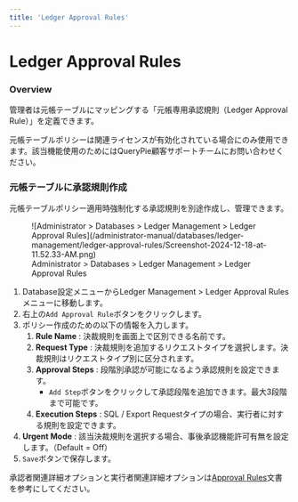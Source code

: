 ```yaml
---
title: 'Ledger Approval Rules'
---
```



# Ledger Approval Rules

### Overview

管理者は元帳テーブルにマッピングする「元帳専用承認規則（Ledger Approval Rule）」を定義できます。

<Callout type="important">
元帳テーブルポリシーは関連ライセンスが有効化されている場合にのみ使用できます。該当機能使用のためにはQueryPie顧客サポートチームにお問い合わせください。
</Callout>


### 元帳テーブルに承認規則作成

元帳テーブルポリシー適用時強制化する承認規則を別途作成し、管理できます。

<figure data-layout="center" data-align="center">
![Administrator &gt; Databases &gt; Ledger Management &gt; Ledger Approval Rules](/administrator-manual/databases/ledger-management/ledger-approval-rules/Screenshot-2024-12-18-at-11.52.33-AM.png)
<figcaption>
Administrator &gt; Databases &gt; Ledger Management &gt; Ledger Approval Rules
</figcaption>
</figure>

1. Database設定メニューからLedger Management &gt; Ledger Approval Rulesメニューに移動します。
2. 右上の`Add Approval Rule`ボタンをクリックします。
3. ポリシー作成のための以下の情報を入力します。
    1.  **Rule Name**  : 決裁規則を画面上で区別できる名前です。
    2.  **Request Type**  : 決裁規則を追加するリクエストタイプを選択します。決裁規則はリクエストタイプ別に区分されます。
    3.  **Approval Steps**  : 段階別承認が可能になるよう承認規則を設定できます。 
        * `Add Step`ボタンをクリックして承認段階を追加できます。最大3段階まで可能です。
    4.  **Execution Steps**  : SQL / Export Requestタイプの場合、実行者に対する規則を設定できます。 
4.  **Urgent Mode**  : 該当決裁規則を選択する場合、事後承認機能許可有無を設定します。（Default = Off）
5. `Save`ボタンで保存します。

承認者関連詳細オプションと実行者関連詳細オプションは[Approval Rules](../../general/workflow-management/approval-rules)文書を参考にしてください。
